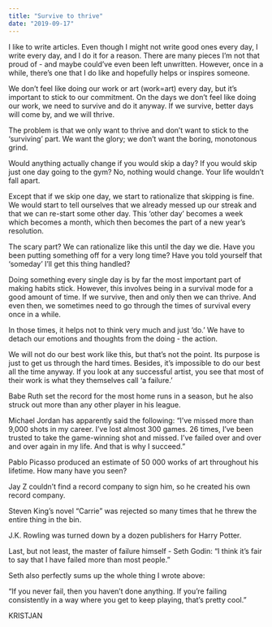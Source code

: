 ```yaml
---
title: "Survive to thrive"
date: "2019-09-17"
---
```


I like to write articles. Even though I might not write good ones every day, I write every day, and I do it for a reason. There are many pieces I’m not that proud of - and maybe could’ve even been left unwritten. However, once in a while, there’s one that I do like and hopefully helps or inspires someone.

We don’t feel like doing our work or art (work=art) every day, but it’s important to stick to our commitment. On the days we don’t feel like doing our work, we need to survive and do it anyway. If we survive, better days will come by, and we will thrive.

The problem is that we only want to thrive and don’t want to stick to the ‘surviving’ part. We want the glory; we don’t want the boring, monotonous grind.

Would anything actually change if you would skip a day? If you would skip just one day going to the gym? No, nothing would change. Your life wouldn’t fall apart.

Except that if we skip one day, we start to rationalize that skipping is fine. We would start to tell ourselves that we already messed up our streak and that we can re-start some other day. This ‘other day’ becomes a week which becomes a month, which then becomes the part of a new year’s resolution.

The scary part? We can rationalize like this until the day we die. Have you been putting something off for a very long time? Have you told yourself that ‘someday’ I’ll get this thing handled?

Doing something every single day is by far the most important part of making habits stick. However, this involves being in a survival mode for a good amount of time. If we survive, then and only then we can thrive. And even then, we sometimes need to go through the times of survival every once in a while.

In those times, it helps not to think very much and just ‘do.’ We have to detach our emotions and thoughts from the doing - the action.

We will not do our best work like this, but that’s not the point. Its purpose is just to get us through the hard times. Besides, it’s impossible to do our best all the time anyway. If you look at any successful artist, you see that most of their work is what they themselves call ‘a failure.’

Babe Ruth set the record for the most home runs in a season, but he also struck out more than any other player in his league.

Michael Jordan has apparently said the following: “I’ve missed more than 9,000 shots in my career. I’ve lost almost 300 games. 26 times, I’ve been trusted to take the game-winning shot and missed. I’ve failed over and over and over again in my life. And that is why I succeed.”

Pablo Picasso produced an estimate of 50 000 works of art throughout his lifetime. How many have you seen?

Jay Z couldn’t find a record company to sign him, so he created his own record company.

Steven King’s novel “Carrie” was rejected so many times that he threw the entire thing in the bin.

J.K. Rowling was turned down by a dozen publishers for Harry Potter.

Last, but not least, the master of failure himself - Seth Godin: “I think it’s fair to say that I have failed more than most people.”

Seth also perfectly sums up the whole thing I wrote above:

“If you never fail, then you haven’t done anything. If you’re failing consistently in a way where you get to keep playing, that’s pretty cool.”

KRISTJAN
